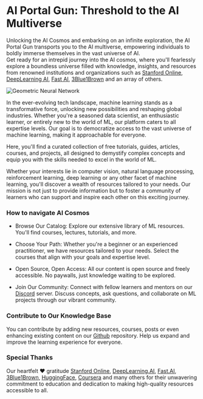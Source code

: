 
# AI Portal Gun: Threshold to the AI Multiverse



Unlocking the AI Cosmos and embarking on an infinite exploration, the AI Portal Gun transports you to the AI multiverse, empowering individuals to boldly immerse themselves in the vast universe of AI.   
Get ready for an intrepid journey into the AI cosmos, where you'll fearlessly explore a boundless universe filled with knowledge, insights, and resources from renowned institutions and organizations such as [Stanford Online](https://online.stanford.edu/), [DeepLearning AI](https://www.deeplearning.ai/), [Fast AI](https://www.fast.ai/), [3Blue1Brown](https://www.youtube.com/@3blue1brown) and an array of others.

![Geometric Neural Network](public/static/img/geometricNeuralNetwork.jpg)

In the ever-evolving tech landscape, machine learning stands as a transformative force, unlocking new possibilities and reshaping global industries. Whether you're a seasoned data scientist, an enthusiastic learner, or entirely new to the world of ML, our platform caters to all expertise levels. Our goal is to democratize access to the vast universe of machine learning, making it approachable for everyone.

Here, you'll find a curated collection of free tutorials, guides, articles, courses, and projects, all designed to demystify complex concepts and equip you with the skills needed to excel in the world of ML.

Whether your interests lie in computer vision, natural language processing, reinforcement learning, deep learning or any other facet of machine learning, you'll discover a wealth of resources tailored to your needs. Our mission is not just to provide information but to foster a community of learners who can support and inspire each other on this exciting journey.


### How to navigate AI Cosmos 

- Browse Our Catalog: Explore our extensive library of ML resources. You'll find courses, lectures, tutorials, and more.

- Choose Your Path: Whether you're a beginner or an experienced practitioner, we have resources tailored to your needs. Select the courses that align with your goals and expertise level.

- Open Source, Open Access: All our content is open source and freely accessible. No paywalls, just knowledge waiting to be explored.

- Join Our Community: Connect with fellow learners and mentors on our [Discord](https://discord.gg/vp4E46d3jB) server. Discuss concepts, ask questions, and collaborate on ML projects through our vibrant community.

### Contribute to Our Knowledge Base
 You can contribute by adding new resources, courses, posts or even enhancing existing content on our  [Github](https://github.com/severus27/OpenMLGuide) repository. Help us expand and improve the learning experience for everyone.

### Special Thanks 
 Our heartfelt ❤️ gratitude [Stanford Online](https://online.stanford.edu/), [DeepLearning.AI](https://www.deeplearning.ai/), [Fast.AI](https://www.fast.ai/), [3Blue1Brown](https://www.youtube.com/@3blue1brown), [HuggingFace](https://huggingface.co/), [Coursera](http://coursera.org/) and many others for their unwavering commitment to education and dedication to making high-quality resources accessible to all.